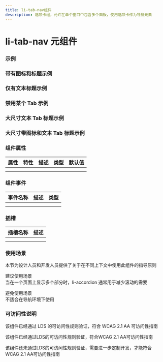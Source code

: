 ```yaml
---
title: li-tab-nav组件
description: 选项卡组，允许在单个窗口中包含多个面板，使用选项卡作为导航元素
---
```


# li-tab-nav 元组件

### 示例

### 带有图标和标题示例


<Basic />

### 仅有文本标题示例


<Textonly />

### 禁用某个 Tab 示例


<Disabled />

### 大尺寸文本 Tab 标题示例


<Largetext />

### 大尺寸带图标和文本 Tab 标题示例


<Largeicontext />

### 组件属性

| 属性 | 特性 | 描述 | 类型 | 默认值 |
| ---- | ---- | ---- | ---- | ------ |
|      |      |      |      |        |
|      |      |      |      |        |

### 组件事件

| 事件名称 | 描述 | 类型 |
| -------- | ---- | ---- |
|          |      |      |
|          |      |      |

### 插槽

| 插槽名称 | 描述 |
| -------- | ---- |
|          |      |
|          |      |

### 使用场景

本节为设计人员和开发人员提供了关于在不同上下文中使用此组件的指导原则


<Callout emoji='❤️'>
  建议使用场景
  <br />
  当在一个页面上显示多个部分时，li-accordion 通常用于减少滚动的需要
</Callout>

<Callout
  type='error'
  emoji='️🚫'>
  避免使用场景
  <br />
  不适合在导航环境下使用
</Callout>

### 可访问性说明

该组件已经通过 LDS 的可访问性规则验证，符合 WCAG 2.1 AA 可访问性指南

<Callout
  type='warning'
  emoji='✅'>
  该组件已经通过LDS的可访问性规则验证，符合WCAG 2.1 AA可访问性指南
</Callout>

<Callout
  type='warning'
  emoji='❎'>
  该组件还未通过LDS的可访问性规则验证，需要进一步定制开发，才能符合WCAG 2.1
  AA可访问性指南
</Callout>
